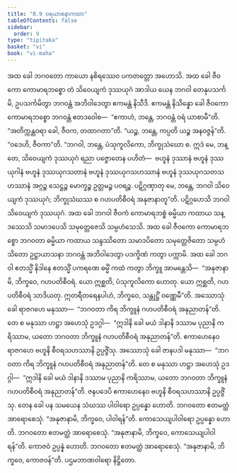 ```yaml
---
title: "8.9 ဝရယာစနာကထာ"
tableOfContents: false
sidebar:
  order: 9
type: "tipitaka"
basket: "vi"
book: "vi-maha"
---
```



<DynamicBreadcrumb />

<Division number="337" book="vi-maha" e="ch" v="3" p="392">

<Paragraph number="1587" book="vi-maha">
အထ ခေါ ဘဂဝတော ကာယော နစိရဿေဝ ပကတတ္တော အဟောသိ. အထ ခေါ ဇီဝကော ကောမာရဘစ္စော တံ သိဝေယျကံ ဒုဿယုဂံ အာဒါယ ယေန ဘဂဝါ တေနုပသင်္ကမိ, ဥပသင်္ကမိတွာ ဘဂဝန္တံ အဘိဝါဒေတွာ ဧကမန္တံ နိသီဒိ. ဧကမန္တံ နိသိန္နော ခေါ ဇီဝကော ကောမာရဘစ္စော ဘဂဝန္တံ ဧတဒဝေါစ—  “ဧကာဟံ, ဘန္တေ, ဘဂဝန္တံ ဝရံ ယာစာမီ”တိ. “အတိက္ကန္တဝရာ ခေါ, ဇီဝက, တထာဂတာ”တိ. “ယဉ္စ, ဘန္တေ, ကပ္ပတိ ယဉ္စ အနဝဇ္ဇန်”တိ. “ဝဒေဟိ, ဇီဝကာ”တိ. “ဘဂဝါ, ဘန္တေ, ပံသုကူလိကော, ဘိက္ခုသံဃော စ. ဣဒံ မေ, ဘန္တေ, သိဝေယျကံ ဒုဿယုဂံ ရညာ ပဇ္ဇောတေန ပဟိတံ—  ဗဟူနံ ဒုဿာနံ ဗဟူနံ ဒုဿယုဂါနံ ဗဟူနံ ဒုဿယုဂသတာနံ ဗဟူနံ ဒုဿယုဂသဟဿာနံ ဗဟူနံ ဒုဿယုဂသတသဟဿာနံ အဂ္ဂဉ္စ သေဋ္ဌဉ္စ မောက္ခဉ္စ ဥတ္တမဉ္စ ပဝရဉ္စ. ပဋိဂ္ဂဏှာတု မေ, ဘန္တေ, ဘဂဝါ သိဝေယျကံ ဒုဿယုဂံ; ဘိက္ခုသံဃဿ စ ဂဟပတိစီဝရံ အနုဇာနာတူ”တိ. ပဋိဂ္ဂဟေသိ ဘဂဝါ သိဝေယျကံ ဒုဿယုဂံ. အထ ခေါ ဘဂဝါ ဇီဝကံ ကောမာရဘစ္စံ ဓမ္မိယာ ကထာယ သန္ဒဿေသိ သမာဒပေသိ သမုတ္တေဇေသိ သမ္ပဟံသေသိ. အထ ခေါ ဇီဝကော ကောမာရဘစ္စော ဘဂဝတာ ဓမ္မိယာ ကထာယ သန္ဒဿိတော သမာဒပိတော သမုတ္တေဇိတော သမ္ပဟံသိတော ဥဋ္ဌာယာသနာ ဘဂဝန္တံ အဘိဝါဒေတွာ ပဒက္ခိဏံ ကတွာ ပက္ကာမိ. အထ ခေါ ဘဂဝါ ဧတသ္မိံ နိဒါနေ ဧတသ္မိံ ပကရဏေ ဓမ္မိံ ကထံ ကတွာ ဘိက္ခူ အာမန္တေသိ—  “အနုဇာနာမိ, ဘိက္ခဝေ, ဂဟပတိစီဝရံ. ယော ဣစ္ဆတိ, ပံသုကူလိကော ဟောတု. ယော ဣစ္ဆတိ, ဂဟပတိစီဝရံ သာဒိယတု. ဣတရီတရေနပါဟံ, ဘိက္ခဝေ, သန္တုဋ္ဌိံ ဝဏ္ဏေမီ”တိ.
</Paragraph>

<Paragraph number="1588" book="vi-maha">
အဿောသုံ ခေါ ရာဇဂဟေ မနုဿာ—  “ဘဂဝတာ ကိရ ဘိက္ခူနံ ဂဟပတိစီဝရံ အနုညာတန်”တိ. တေ စ မနုဿာ ဟဋ္ဌာ အဟေသုံ ဥဒဂ္ဂါ—  “ဣဒါနိ ခေါ မယံ ဒါနာနိ ဒဿာမ ပုညာနိ ကရိဿာမ, ယတော ဘဂဝတာ ဘိက္ခူနံ ဂဟပတိစီဝရံ အနုညာတန်”တိ. ဧကာဟေနေဝ ရာဇဂဟေ ဗဟူနိ စီဝရသဟဿာနိ ဥပ္ပဇ္ဇိံသု.
</Paragraph>

<Paragraph number="1589" book="vi-maha">
အဿောသုံ ခေါ ဇာနပဒါ မနုဿာ—  “ဘဂဝတာ ကိရ ဘိက္ခူနံ ဂဟပတိစီဝရံ အနုညာတန်”တိ. တေ စ မနုဿာ ဟဋ္ဌာ အဟေသုံ ဥဒဂ္ဂါ—  “ဣဒါနိ ခေါ မယံ ဒါနာနိ ဒဿာမ ပုညာနိ ကရိဿာမ, ယတော ဘဂဝတာ ဘိက္ခူနံ ဂဟပတိစီဝရံ အနုညာတန်”တိ. ဇနပဒေပိ ဧကာဟေနေဝ ဗဟူနိ စီဝရသဟဿာနိ ဥပ္ပဇ္ဇိံသု.
</Paragraph>

<Paragraph number="1590" book="vi-maha">
တေန ခေါ ပန သမယေန သံဃဿ ပါဝါရော ဥပ္ပန္နော ဟောတိ. ဘဂဝတော ဧတမတ္ထံ အာရောစေသုံ. “အနုဇာနာမိ, ဘိက္ခဝေ, ပါဝါရန်”တိ.
</Paragraph>

<Paragraph number="1591" book="vi-maha">
ကောသေယျပါဝါရော ဥပ္ပန္နော ဟောတိ. ဘဂဝတော ဧတမတ္ထံ အာရောစေသုံ. “အနုဇာနာမိ, ဘိက္ခဝေ, ကောသေယျပါဝါရန်”တိ.
</Paragraph>

<Paragraph number="1592" book="vi-maha">
ကောဇဝံ ဥပ္ပန္နံ ဟောတိ. ဘဂဝတော ဧတမတ္ထံ အာရောစေသုံ. “အနုဇာနာမိ, ဘိက္ခဝေ, ကောဇဝန်”တိ.

</Paragraph>
</Division>

<Paragraph number="1593" type="center" book="vi-maha">
ပဌမဘာဏဝါရော နိဋ္ဌိတော.
</Paragraph>